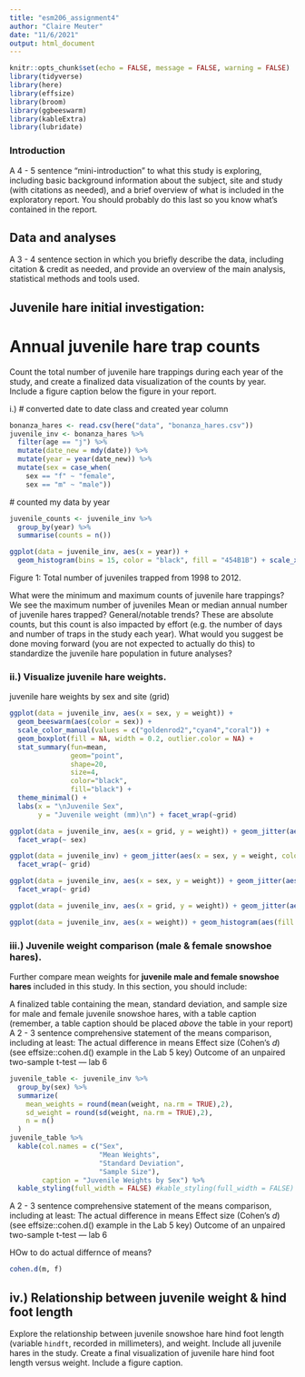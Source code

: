 ```yaml
---
title: "esm206_assignment4"
author: "Claire Meuter"
date: "11/6/2021"
output: html_document
---
```


```r
knitr::opts_chunk$set(echo = FALSE, message = FALSE, warning = FALSE)
library(tidyverse)
library(here)
library(effsize)
library(broom)
library(ggbeeswarm)
library(kableExtra)
library(lubridate)
```

### Introduction 
A 4 - 5 sentence "mini-introduction" to what this study is exploring, including basic background information about the subject, site and study (with citations as needed), and a brief overview of what is included in the exploratory report. You should probably do this last so you know what’s contained in the report.


## Data and analyses 
A 3 - 4 sentence section in which you briefly describe the data, including citation & credit as needed, and provide an overview of the main analysis, statistical methods and tools used.

## Juvenile hare initial investigation: 
# Annual juvenile hare trap counts
Count the total number of juvenile hare trappings during each year of the study, and create a finalized data visualization of the counts by year. Include a figure caption below the figure in your report. 

i.)
# converted date to date class and created year column
```r
bonanza_hares <- read.csv(here("data", "bonanza_hares.csv"))
juvenile_inv <- bonanza_hares %>%
  filter(age == "j") %>%
  mutate(date_new = mdy(date)) %>%
  mutate(year = year(date_new)) %>%
  mutate(sex = case_when(
    sex == "f" ~ "female", 
    sex == "m" ~ "male"))
```
 # counted my data by year
```r
juvenile_counts <- juvenile_inv %>%
  group_by(year) %>%
  summarise(counts = n())
```

```r
ggplot(data = juvenile_inv, aes(x = year)) + 
  geom_histogram(bins = 15, color = "black", fill = "454B1B") + scale_x_continuous(breaks = c(1998, 2000, 2002, 2004, 2006, 2008, 2010, 2012)) + labs(title = "Annual Counts of Trapped Juveniles", x = "Year", y = "Count")
```

Figure 1: 
Total number of juveniles trapped from 1998 to 2012. 

What were the minimum and maximum counts of juvenile hare trappings?
We see the maximum number of juveniles 
Mean or median annual number of juvenile hares trapped?
General/notable trends?
These are absolute counts, but this count is also impacted by effort (e.g. the number of days and number of traps in the study each year). What would you suggest be done moving forward (you are not expected to actually do this) to standardize the juvenile hare population in future analyses?

### ii.) Visualize juvenile hare weights.
juvenile hare weights by sex and site (grid)



```r
ggplot(data = juvenile_inv, aes(x = sex, y = weight)) +
  geom_beeswarm(aes(color = sex)) +
  scale_color_manual(values = c("goldenrod2","cyan4","coral")) +
  geom_boxplot(fill = NA, width = 0.2, outlier.color = NA) +
  stat_summary(fun=mean, 
               geom="point", 
               shape=20, 
               size=4, 
               color="black", 
               fill="black") +
  theme_minimal() +
  labs(x = "\nJuvenile Sex",
       y = "Juvenile weight (mm)\n") + facet_wrap(~grid)
```


```r
ggplot(data = juvenile_inv, aes(x = grid, y = weight)) + geom_jitter(aes(color = "sex", alpha = 0.5)) + 
  facet_wrap(~ sex)
```
```r
ggplot(data = juvenile_inv) + geom_jitter(aes(x = sex, y = weight, color = sex)) + 
  facet_wrap(~ grid)
```






```r
ggplot(data = juvenile_inv, aes(x = sex, y = weight)) + geom_jitter(aes(color = "sex", alpha = 0.5)) + 
  facet_wrap(~ grid)
```
```r
ggplot(data = juvenile_inv, aes(x = grid, y = weight)) + geom_jitter(aes(color = sex, alpha = 0.5)) 
```

```r
ggplot(data = juvenile_inv, aes(x = weight)) + geom_histogram(aes(fill = sex, position = "dodge", bins = 10)) + facet_wrap(~ grid)
```



### iii.) Juvenile weight comparison (male & female snowshoe hares). 
Further compare mean weights for **juvenile male and female snowshoe hares** included in this study. In this section, you should include:

A finalized table containing the mean, standard deviation, and sample size for male and female juvenile snowshoe hares, with a table caption (remember, a table caption should be placed *above* the table in your report)
A 2 - 3 sentence comprehensive statement of the means comparison, including at least:
The actual difference in means
Effect size (Cohen's *d*) (see effsize::cohen.d() example in the Lab 5 key)
Outcome of an unpaired two-sample t-test --- lab 6 

```r
juvenile_table <- juvenile_inv %>% 
  group_by(sex) %>% 
  summarize(
    mean_weights = round(mean(weight, na.rm = TRUE),2),
    sd_weight = round(sd(weight, na.rm = TRUE),2),
    n = n()
  )
juvenile_table %>%
  kable(col.names = c("Sex", 
                      "Mean Weights", 
                      "Standard Deviation", 
                      "Sample Size"), 
        caption = "Juvenile Weights by Sex") %>%
  kable_styling(full_width = FALSE) #kable_styling(full_width = FALSE) spaces columns out
```
A 2 - 3 sentence comprehensive statement of the means comparison, including at least:
The actual difference in means
Effect size (Cohen's *d*) (see effsize::cohen.d() example in the Lab 5 key)
Outcome of an unpaired two-sample t-test --- lab 6 


HOw to do actual differnce of means?
```r
cohen.d(m, f)
```









## iv.) Relationship between juvenile weight & hind foot length
Explore the relationship between juvenile snowshoe hare hind foot length (variable `hindft`, recorded in millimeters), and weight. Include all juvenile hares in the study. Create a final visualization of juvenile hare hind foot length versus weight. Include a figure caption.


